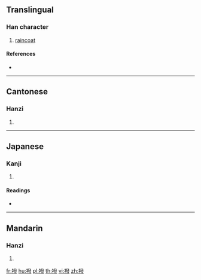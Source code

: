 {{character info/new}}
{{also|袯}}
==Translingual==

===Han character===
{{Han char|rn=145|rad=衣|as=12|sn=18|four=32247|canj=LNOE}}

# [[raincoat]]

====References====
* {{Han ref|kx=1124.360|dkj=34599|dj=1592.100|hdz=53116.110|uh=894F|ud=35151|bh=F0D4|bd=61652}}

----

==Cantonese==

===Hanzi===
{{yue-hanzi|jyut=|y=but6|sim=袯}}

# {{defn|lang=yue|sort=衣12}}

----

==Japanese==

===Kanji===
{{ja-kanji|grade=|rs=衣12}}

# {{defn|lang=ja|sort=衣12}}

====Readings====
* {{ja-readings|on=[[はつ]] (hatsu), [[はち]] (hachi), [[ふつ]] (futsu), [[ふち]] (fuchi)|kun=[[あらぬの]] (aranuno)|nanori=}}

----

==Mandarin==

===Hanzi===
{{cmn-hanzi|sim=袯|pin=[[bó]] ([[bo2]])|wg=po<sup>2</sup>}}

# {{defn|lang=cmn|sort=衣12}}

[[fr:襏]]
[[hu:襏]]
[[pl:襏]]
[[th:襏]]
[[vi:襏]]
[[zh:襏]]